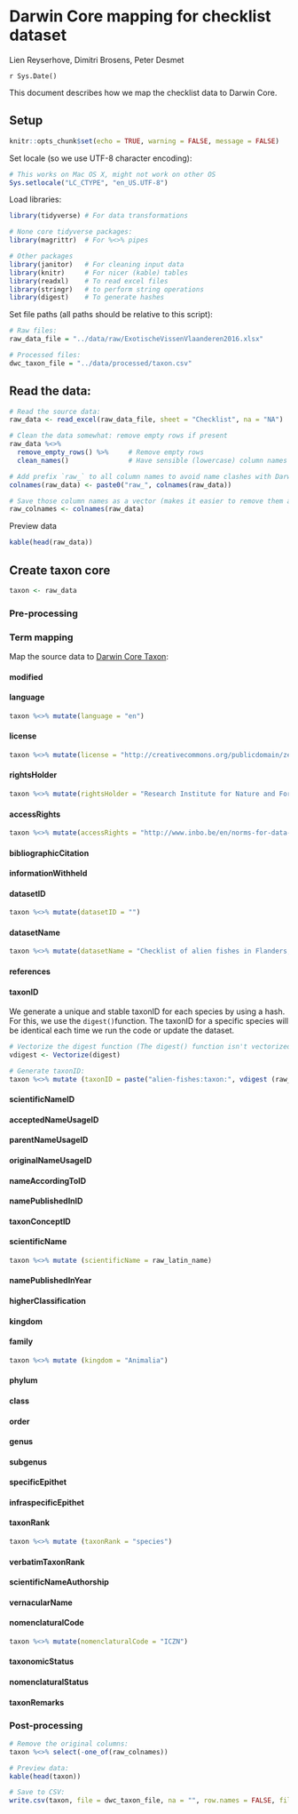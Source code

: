 # Darwin Core mapping for checklist dataset

Lien Reyserhove, Dimitri Brosens, Peter Desmet

`r Sys.Date()`

This document describes how we map the checklist data to Darwin Core.

## Setup

```r
knitr::opts_chunk$set(echo = TRUE, warning = FALSE, message = FALSE)
```

Set locale (so we use UTF-8 character encoding):
```r
# This works on Mac OS X, might not work on other OS
Sys.setlocale("LC_CTYPE", "en_US.UTF-8")
```

Load libraries:
```r
library(tidyverse) # For data transformations

# None core tidyverse packages:
library(magrittr)  # For %<>% pipes

# Other packages
library(janitor)   # For cleaning input data
library(knitr)     # For nicer (kable) tables
library(readxl)    # To read excel files
library(stringr)   # to perform string operations
library(digest)    # To generate hashes
```

Set file paths (all paths should be relative to this script):
 
```r
# Raw files:
raw_data_file = "../data/raw/ExotischeVissenVlaanderen2016.xlsx"

# Processed files:
dwc_taxon_file = "../data/processed/taxon.csv"
```

## Read the data:

 
```r
# Read the source data:
raw_data <- read_excel(raw_data_file, sheet = "Checklist", na = "NA") 

# Clean the data somewhat: remove empty rows if present
raw_data %<>%
  remove_empty_rows() %>%     # Remove empty rows
  clean_names()               # Have sensible (lowercase) column names

# Add prefix `raw_` to all column names to avoid name clashes with Darwin Core terms:
colnames(raw_data) <- paste0("raw_", colnames(raw_data))

# Save those column names as a vector (makes it easier to remove them all later):
raw_colnames <- colnames(raw_data)
```

Preview data
```r
kable(head(raw_data))
```

## Create taxon core
```r
taxon <- raw_data
```

### Pre-processing
### Term mapping
 
Map the source data to [Darwin Core Taxon](http://rs.gbif.org/core/dwc_taxon_2015-04-24.xml):
 
#### modified
#### language
```r
taxon %<>% mutate(language = "en")
```

#### license
```r
taxon %<>% mutate(license = "http://creativecommons.org/publicdomain/zero/1.0/")
```

#### rightsHolder
```r
taxon %<>% mutate(rightsHolder = "Research Institute for Nature and Forest (INBO)")

```

#### accessRights
```r
taxon %<>% mutate(accessRights = "http://www.inbo.be/en/norms-for-data-use")
```

#### bibliographicCitation
#### informationWithheld
#### datasetID
```r
taxon %<>% mutate(datasetID = "")
```

#### datasetName
```r
taxon %<>% mutate(datasetName = "Checklist of alien fishes in Flanders, Belgium")
```

#### references
#### taxonID

We generate a unique and stable taxonID for each species by using a hash. For this, we use the `digest()`function. The taxonID for a specific species will be identical each time we run the code or update the dataset.

```r
# Vectorize the digest function (The digest() function isn't vectorized. So if you pass in a vector, you get one value for the whole vector rather than a digest for each element of the vector):
vdigest <- Vectorize(digest)

# Generate taxonID:
taxon %<>% mutate (taxonID = paste("alien-fishes:taxon:", vdigest (raw_latin_name, algo="md5")))

```

#### scientificNameID
#### acceptedNameUsageID
#### parentNameUsageID
#### originalNameUsageID
#### nameAccordingToID
#### namePublishedInID
#### taxonConceptID
#### scientificName
```r
taxon %<>% mutate (scientificName = raw_latin_name)
```

#### namePublishedInYear
#### higherClassification
#### kingdom
#### family

```r
taxon %<>% mutate (kingdom = "Animalia")
```

#### phylum
#### class
#### order
#### genus
#### subgenus
#### specificEpithet
#### infraspecificEpithet
#### taxonRank
```r
taxon %<>% mutate (taxonRank = "species")
```

#### verbatimTaxonRank
#### scientificNameAuthorship
#### vernacularName
#### nomenclaturalCode
```r
taxon %<>% mutate(nomenclaturalCode = "ICZN")
```

#### taxonomicStatus
#### nomenclaturalStatus
#### taxonRemarks

### Post-processing

```r
# Remove the original columns:
taxon %<>% select(-one_of(raw_colnames))

# Preview data:
kable(head(taxon))

# Save to CSV:
write.csv(taxon, file = dwc_taxon_file, na = "", row.names = FALSE, fileEncoding = "UTF-8")
```



